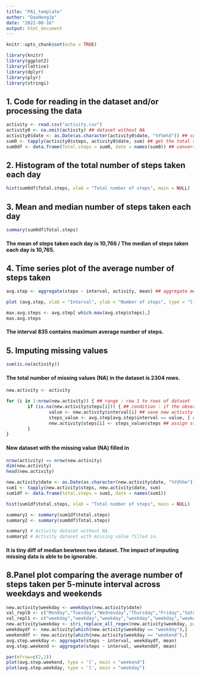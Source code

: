 ```yaml
---
title: "PA1_template"
author: "DaoHengJp"
date: "2022-08-16"
output: html_document
---
```


```r
knitr::opts_chunk$set(echo = TRUE)
```

``` r

library(knitr)
library(ggplot2)
library(lattice)
library(dplyr)
library(plyr)
library(stringi)
``` 


## 1. Code for reading in the dataset and/or processing the data

```r
activity <- read.csv("activity.csv")
activity0 <- na.omit(activity) ## dataset without NA
activity0$date <- as.Date(as.character(activity0$date, "%Y%m%d")) ## convert activity's date in DATE class
sum0 <- tapply(activity0$steps, activity0$date, sum) ## get the total steps (ARRAY class) in each day
sum0df <- data.frame(Total.steps = sum0, date = names(sum0)) ## convert sum0 into data frame by column names of sum0 and observation as sum0 total steps value
```


## 2. Histogram of the total number of steps taken each day

```r
hist(sum0df$Total.steps, xlab = "Total number of steps", main = NULL)
```


## 3. Mean and median number of steps taken each day

```r

summary(sum0df$Total.steps)

```
#### The mean of steps taken each day is 10,766 / The median of steps taken each day is 10,765.


## 4. Time series plot of the average number of steps taken

```r

avg.step <- aggregate(steps ~ interval, activity, mean) ## aggregate mean of step in average 5mins interval

```

```r
plot (avg.step, xlab = "Interval", ylab = "Number of steps", type = "l")
```

```r
max.avg.steps <- avg.step[ which.max(avg.step$steps),]
max.avg.steps
```
#### The interval 835 contains maximum average number of steps. 


## 5. Imputing missing values

```r

sum(is.na(activity)) 

```
#### The total number of missing values (NA) in the dataset is 2304 rows.

```r

new.activity <- activity

for (i in 1:nrow(new.activity)) { ## range : row 1 to rows of dataset 
        if (is.na(new.activity$steps[i])) { ## condition : if the observation of step is NA , then... 
                value <- new.activity$interval[i] ## save new activity's interval value 
                steps_value <- avg.step[avg.step$interval == value, ] ## extract data frame of interval and steps by the interval value of both data set are equal  
                new.activity$steps[i] <- steps_value$steps ## assign step_value's steps to new activity 
        }
} 
```
#### New dataset with the missing value (NA) filled in 
```r

nrow(activity) == nrow(new.activity)
dim(new.activity)
head(new.activity)
```                

```r

new.activity$date <- as.Date(as.character(new.activity$date, "%Yd%%m"))
sum1 <- tapply(new.activity$steps, new.activity$date, sum)
sum1df <- data.frame(total.steps = sum1, date = names(sum1))
```

```r
hist(sum1df$total.steps, xlab = "Total number of steps", main = NULL)
```

```r

summary1 <- summary(sum1df$total.steps)
summary2 <- summary(sum0df$Total.steps)
```
```r
summary1 # Activity dataset without NA.
summary2 # Activity dataset with missing value filled in.
```
#### It is tiny diff of median bewteen two dataset. The impact of imputing missing data is able to be ignorable.

## 8.Panel plot comparing the average number of steps taken per 5-minute interval across weekdays and weekends

```r

new.activity$weekday <- weekdays(new.activity$date)
val_repl0 <- c("Monday","Tuesday","Wednesday","Thursday","Friday","Saturday","Sunday")
val_repl1 <- c("weekday","weekday","weekday","weekday","weekday","weekend","weekend")
new.activity$weekday <- stri_replace_all_regex(new.activity$weekday, pattern = val_repl0, replacement = val_repl1, vectorize = FALSE)
weekdaydf <- new.activity[which(new.activity$weekday == "weekday"),]
weekenddf <- new.activity[which(new.activity$weekday == "weekend"),]
avg.step.weekday <- aggregate(steps ~ interval, weekdaydf, mean)
avg.step.weekend <- aggregate(steps ~ interval, weekenddf, mean)
```


```r

par(mfrow=c(2,1))
plot(avg.step.weekend, type = 'l', main = "weekend")
plot(avg.step.weekday, type = 'l', main = "weekday")

```                

                
        
        
        
        
        
        

